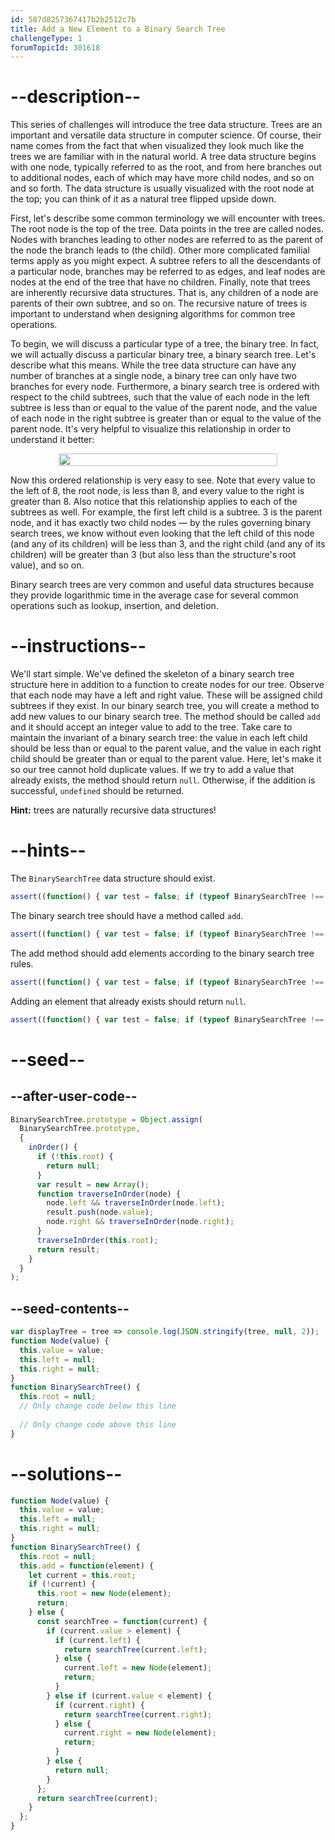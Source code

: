 ```yaml
---
id: 587d8257367417b2b2512c7b
title: Add a New Element to a Binary Search Tree
challengeType: 1
forumTopicId: 301618
---
```


# --description--

This series of challenges will introduce the tree data structure. Trees are an important and versatile data structure in computer science. Of course, their name comes from the fact that when visualized they look much like the trees we are familiar with in the natural world. A tree data structure begins with one node, typically referred to as the root, and from here branches out to additional nodes, each of which may have more child nodes, and so on and so forth. The data structure is usually visualized with the root node at the top; you can think of it as a natural tree flipped upside down.

First, let's describe some common terminology we will encounter with trees. The root node is the top of the tree. Data points in the tree are called nodes. Nodes with branches leading to other nodes are referred to as the parent of the node the branch leads to (the child). Other more complicated familial terms apply as you might expect. A subtree refers to all the descendants of a particular node, branches may be referred to as edges, and leaf nodes are nodes at the end of the tree that have no children. Finally, note that trees are inherently recursive data structures. That is, any children of a node are parents of their own subtree, and so on. The recursive nature of trees is important to understand when designing algorithms for common tree operations.

To begin, we will discuss a particular type of a tree, the binary tree. In fact, we will actually discuss a particular binary tree, a binary search tree. Let's describe what this means. While the tree data structure can have any number of branches at a single node, a binary tree can only have two branches for every node. Furthermore, a binary search tree is ordered with respect to the child subtrees, such that the value of each node in the left subtree is less than or equal to the value of the parent node, and the value of each node in the right subtree is greater than or equal to the value of the parent node. It's very helpful to visualize this relationship in order to understand it better:

<div style='width: 100%; display: flex; justify-content: center; align-items: center;'><img style='width: 100%; max-width: 350px; background-color: var(--gray-05);' src='https://user-images.githubusercontent.com/18563015/32136009-1e665d98-bbd6-11e7-9133-63184f9f9182.png'></div>

Now this ordered relationship is very easy to see. Note that every value to the left of 8, the root node, is less than 8, and every value to the right is greater than 8. Also notice that this relationship applies to each of the subtrees as well. For example, the first left child is a subtree. 3 is the parent node, and it has exactly two child nodes — by the rules governing binary search trees, we know without even looking that the left child of this node (and any of its children) will be less than 3, and the right child (and any of its children) will be greater than 3 (but also less than the structure's root value), and so on.

Binary search trees are very common and useful data structures because they provide logarithmic time in the average case for several common operations such as lookup, insertion, and deletion.

# --instructions--

We'll start simple. We've defined the skeleton of a binary search tree structure here in addition to a function to create nodes for our tree. Observe that each node may have a left and right value. These will be assigned child subtrees if they exist. In our binary search tree, you will create a method to add new values to our binary search tree. The method should be called `add` and it should accept an integer value to add to the tree. Take care to maintain the invariant of a binary search tree: the value in each left child should be less than or equal to the parent value, and the value in each right child should be greater than or equal to the parent value. Here, let's make it so our tree cannot hold duplicate values. If we try to add a value that already exists, the method should return `null`. Otherwise, if the addition is successful, `undefined` should be returned.

**Hint:** trees are naturally recursive data structures!

# --hints--

The `BinarySearchTree` data structure should exist.

```js
assert((function() { var test = false; if (typeof BinarySearchTree !== 'undefined') { test = new BinarySearchTree() }; return (typeof test == 'object')})());
```

The binary search tree should have a method called `add`.

```js
assert((function() { var test = false; if (typeof BinarySearchTree !== 'undefined') { test = new BinarySearchTree() } else { return false; }; return (typeof test.add == 'function')})());
```

The add method should add elements according to the binary search tree rules.

```js
assert((function() { var test = false; if (typeof BinarySearchTree !== 'undefined') { test = new BinarySearchTree() } else { return false; }; if (typeof test.add !== 'function') { return false; }; test.add(4); test.add(1); test.add(7); test.add(87); test.add(34); test.add(45); test.add(73); test.add(8); const expectedResult = [ 1, 4, 7, 8, 34, 45, 73, 87 ]; const result = test.inOrder(); return (expectedResult.toString() === result.toString()); })());
```

Adding an element that already exists should return `null`.

```js
assert((function() { var test = false; if (typeof BinarySearchTree !== 'undefined') { test = new BinarySearchTree() } else { return false; }; if (typeof test.add !== 'function') { return false; }; test.add(4); return test.add(4) == null; })());
```

# --seed--

## --after-user-code--

```js
BinarySearchTree.prototype = Object.assign(
  BinarySearchTree.prototype,
  {
    inOrder() {
      if (!this.root) {
        return null;
      }
      var result = new Array();
      function traverseInOrder(node) {
        node.left && traverseInOrder(node.left);
        result.push(node.value);
        node.right && traverseInOrder(node.right);
      }
      traverseInOrder(this.root);
      return result;
    }
  }
);
```

## --seed-contents--

```js
var displayTree = tree => console.log(JSON.stringify(tree, null, 2));
function Node(value) {
  this.value = value;
  this.left = null;
  this.right = null;
}
function BinarySearchTree() {
  this.root = null;
  // Only change code below this line
  
  // Only change code above this line
}
```

# --solutions--

```js
function Node(value) {
  this.value = value;
  this.left = null;
  this.right = null;
}
function BinarySearchTree() {
  this.root = null;
  this.add = function(element) {
    let current = this.root;
    if (!current) {
      this.root = new Node(element);
      return;
    } else {
      const searchTree = function(current) {
        if (current.value > element) {
          if (current.left) {
            return searchTree(current.left);
          } else {
            current.left = new Node(element);
            return;
          }
        } else if (current.value < element) {
          if (current.right) {
            return searchTree(current.right);
          } else {
            current.right = new Node(element);
            return;
          }
        } else {
          return null;
        }
      };
      return searchTree(current);
    }
  };
}
```
